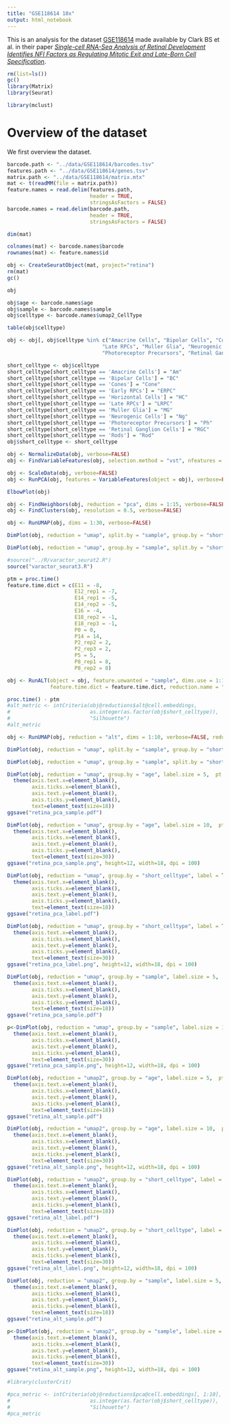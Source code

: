 ```yaml
---
title: "GSE118614 10x"
output: html_notebook
---
```


This is an analysis for the dataset [GSE118614](https://www.ncbi.nlm.nih.gov/geo/query/acc.cgi?acc=GSE118614) made available by Clark BS et al. in their paper [_Single-cell RNA-Seq Analysis of Retinal Development Identifies NFI Factors as Regulating Mitotic Exit and Late-Born Cell Specification_](https://www.sciencedirect.com/science/article/abs/pii/S0896627319303459).



```r
rm(list=ls())
gc()
library(Matrix)
library(Seurat)
```


```r
library(mclust)
```

# Overview of the dataset
We first overview the dataset.

```r
barcode.path <- "../data/GSE118614/barcodes.tsv"
features.path <- "../data/GSE118614/genes.tsv"
matrix.path <- "../data/GSE118614/matrix.mtx"
mat <- t(readMM(file = matrix.path))
feature.names = read.delim(features.path, 
                           header = TRUE,
                           stringsAsFactors = FALSE)
barcode.names = read.delim(barcode.path, 
                           header = TRUE,
                           stringsAsFactors = FALSE)
```

```r
dim(mat)
```

```r
colnames(mat) <- barcode.names$barcode
rownames(mat) <- feature.names$id
```

```r
obj <- CreateSeuratObject(mat, project="retina")
rm(mat)
gc()
```

```r
obj
```

```r
obj$age <- barcode.names$age
obj$sample <- barcode.names$sample
obj$celltype <- barcode.names$umap2_CellType
```

```r
table(obj$celltype)
```

```r
obj <- obj[, obj$celltype %in% c("Amacrine Cells", "Bipolar Cells", "Cones", "Early RPCs", "Horizontal Cells", 
                               "Late RPCs", "Muller Glia", "Neurogenic Cells", "Photoreceptor Precursors", 
                               "Photoreceptor Precursors", "Retinal Ganglion Cells", "Rods")]
```

```r
short_celltype <- obj$celltype
short_celltype[short_celltype == 'Amacrine Cells'] = "Am"
short_celltype[short_celltype == 'Bipolar Cells'] = "BC"
short_celltype[short_celltype == 'Cones'] = "Cone"
short_celltype[short_celltype == 'Early RPCs'] = "ERPC"
short_celltype[short_celltype == 'Horizontal Cells'] = "HC"
short_celltype[short_celltype == 'Late RPCs'] = "LRPC"
short_celltype[short_celltype == 'Muller Glia'] = "MG"
short_celltype[short_celltype == 'Neurogenic Cells'] = "Ng"
short_celltype[short_celltype == 'Photoreceptor Precursors'] = "Ph"
short_celltype[short_celltype == 'Retinal Ganglion Cells'] = "RGC"
short_celltype[short_celltype == 'Rods'] = "Rod"
obj$short_celltype <- short_celltype
```


```r
obj <- NormalizeData(obj, verbose=FALSE)
obj <- FindVariableFeatures(obj, selection.method = "vst", nfeatures = 2000, verbose=FALSE)

obj <- ScaleData(obj, verbose=FALSE)
obj <- RunPCA(obj, features = VariableFeatures(object = obj), verbose=FALSE)

ElbowPlot(obj)
```

```r
obj <- FindNeighbors(obj, reduction = "pca", dims = 1:15, verbose=FALSE)
obj <- FindClusters(obj, resolution = 0.5, verbose=FALSE)
```

```r
obj <- RunUMAP(obj, dims = 1:30, verbose=FALSE)
```


```r
DimPlot(obj, reduction = "umap", split.by = "sample", group.by = "short_celltype", label = T, repel = T, ncol=3)
```

```r
DimPlot(obj, reduction = "umap", group.by = "sample", split.by = "short_celltype", label = T, repel = T, ncol=3)
```


```r
#source("../R/varactor_seurat2.R")
source("varactor_seurat3.R")

ptm = proc.time()
feature.time.dict = c(E11 = -8,
                      E12_rep1 = -7,
                      E14_rep1 = -5,
                      E14_rep2 = -5,
                      E16 = -4,
                      E18_rep2 = -1,
                      E18_rep3 = -1,
                      P0 = 0,
                      P14 = 14,
                      P2_rep2 = 2,
                      P2_rep3 = 2,
                      P5 = 5,
                      P8_rep1 = 8,
                      P8_rep2 = 8)

obj <- RunALT(object = obj, feature.unwanted = "sample", dims.use = 1:10, reduction.use = "pca", 
              feature.time.dict = feature.time.dict, reduction.name = "alt", reduction.key = "ALT_")

proc.time() - ptm
#alt_metric <- intCriteria(obj@reductions$alt@cell.embeddings, 
#                          as.integer(as.factor(obj$short_celltype)), 
#                          "Silhouette")
#alt_metric 
```


```r
obj <- RunUMAP(obj, reduction = "alt", dims = 1:10, verbose=FALSE, reduction.name = "umap2")
```





```r
DimPlot(obj, reduction = "umap", split.by = "sample", group.by = "short_celltype", label = F, ncol=3)
```

```r
DimPlot(obj, reduction = "umap", group.by = "sample", split.by = "short_celltype", label = F, ncol=3)
```

```r
DimPlot(obj, reduction = "umap", group.by = "age", label.size = 5,  pt.size = 0) +
  theme(axis.text.x=element_blank(),
        axis.ticks.x=element_blank(),
        axis.text.y=element_blank(),
        axis.ticks.y=element_blank(),
        text=element_text(size=18))
ggsave("retina_pca_sample.pdf")

DimPlot(obj, reduction = "umap", group.by = "age", label.size = 10,  pt.size = 0) +
  theme(axis.text.x=element_blank(),
        axis.ticks.x=element_blank(),
        axis.text.y=element_blank(),
        axis.ticks.y=element_blank(),
        text=element_text(size=30))
ggsave("retina_pca_sample.png", height=12, width=18, dpi = 100)
```


```r
DimPlot(obj, reduction = "umap", group.by = "short_celltype", label = T, repel=T, label.size = 5,  pt.size = 0) +
  theme(axis.text.x=element_blank(),
        axis.ticks.x=element_blank(),
        axis.text.y=element_blank(),
        axis.ticks.y=element_blank(),
        text=element_text(size=18))
ggsave("retina_pca_label.pdf")

DimPlot(obj, reduction = "umap", group.by = "short_celltype", label = T, repel=T, label.size = 10,  pt.size = 0) +
  theme(axis.text.x=element_blank(),
        axis.ticks.x=element_blank(),
        axis.text.y=element_blank(),
        axis.ticks.y=element_blank(),
        text=element_text(size=30))
ggsave("retina_pca_label.png", height=12, width=18, dpi = 100)
```

```r
DimPlot(obj, reduction = "umap", group.by = "sample", label.size = 5,  pt.size = 0) +
  theme(axis.text.x=element_blank(),
        axis.ticks.x=element_blank(),
        axis.text.y=element_blank(),
        axis.ticks.y=element_blank(),
        text=element_text(size=18))
ggsave("retina_pca_sample.pdf")

p<-DimPlot(obj, reduction = "umap", group.by = "sample", label.size = 10,  pt.size = 0) +
  theme(axis.text.x=element_blank(),
        axis.ticks.x=element_blank(),
        axis.text.y=element_blank(),
        axis.ticks.y=element_blank(),
        text=element_text(size=30))
ggsave("retina_pca_sample.png", height=12, width=18, dpi = 100)
```

```r
DimPlot(obj, reduction = "umap2", group.by = "age", label.size = 5,  pt.size = 0) +
  theme(axis.text.x=element_blank(),
        axis.ticks.x=element_blank(),
        axis.text.y=element_blank(),
        axis.ticks.y=element_blank(),
        text=element_text(size=18))
ggsave("retina_alt_sample.pdf")

DimPlot(obj, reduction = "umap2", group.by = "age", label.size = 10,  pt.size = 0) +
  theme(axis.text.x=element_blank(),
        axis.ticks.x=element_blank(),
        axis.text.y=element_blank(),
        axis.ticks.y=element_blank(),
        text=element_text(size=30))
ggsave("retina_alt_sample.png", height=12, width=18, dpi = 100)
```


```r
DimPlot(obj, reduction = "umap2", group.by = "short_celltype", label = T, repel=T, label.size = 5,  pt.size = 0) +
  theme(axis.text.x=element_blank(),
        axis.ticks.x=element_blank(),
        axis.text.y=element_blank(),
        axis.ticks.y=element_blank(),
        text=element_text(size=18))
ggsave("retina_alt_label.pdf")

DimPlot(obj, reduction = "umap2", group.by = "short_celltype", label = T, repel=T, label.size = 10,  pt.size = 0) +
  theme(axis.text.x=element_blank(),
        axis.ticks.x=element_blank(),
        axis.text.y=element_blank(),
        axis.ticks.y=element_blank(),
        text=element_text(size=30))
ggsave("retina_alt_label.png", height=12, width=18, dpi = 100)
```

```r
DimPlot(obj, reduction = "umap2", group.by = "sample", label.size = 5,  pt.size = 0) +
  theme(axis.text.x=element_blank(),
        axis.ticks.x=element_blank(),
        axis.text.y=element_blank(),
        axis.ticks.y=element_blank(),
        text=element_text(size=18))
ggsave("retina_alt_sample.pdf")

p<-DimPlot(obj, reduction = "umap2", group.by = "sample", label.size = 12,  pt.size = 0) +
  theme(axis.text.x=element_blank(),
        axis.ticks.x=element_blank(),
        axis.text.y=element_blank(),
        axis.ticks.y=element_blank(),
        text=element_text(size=30))
ggsave("retina_alt_sample.png", height=12, width=18, dpi = 100)
```

```r
#library(clusterCrit)
```

```r
#pca_metric <- intCriteria(obj@reductions$pca@cell.embeddings[, 1:10], 
#                          as.integer(as.factor(obj$short_celltype)), 
#                          "Silhouette")
#pca_metric
```

```r

```
